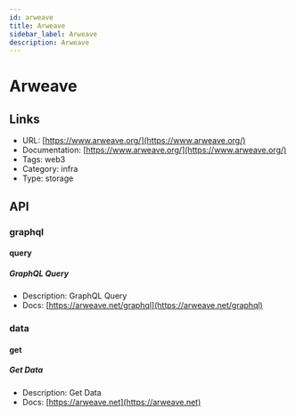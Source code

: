 ```yaml
---
id: arweave
title: Arweave
sidebar_label: Arweave
description: Arweave
---
```


# Arweave

## Links

* URL: [https://www.arweave.org/](https://www.arweave.org/)
* Documentation: [https://www.arweave.org/](https://www.arweave.org/)
* Tags: web3
* Category: infra
* Type: storage

## API

### graphql

#### query

##### GraphQL Query

* Description: GraphQL Query
* Docs: [https://arweave.net/graphql](https://arweave.net/graphql)

### data

#### get

##### Get Data

* Description: Get Data
* Docs: [https://arweave.net](https://arweave.net)
